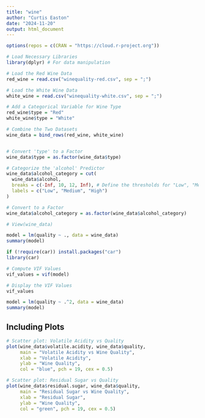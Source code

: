 ```yaml
---
title: "wine"
author: "Curtis Easton"
date: "2024-11-20"
output: html_document
---
```


```r

options(repos = c(CRAN = "https://cloud.r-project.org"))

```

```r

# Load Necessary Libraries
library(dplyr) # For data manipulation

# Load the Red Wine Data
red_wine = read.csv("winequality-red.csv", sep = ";")

# Load the White Wine Data
white_wine = read.csv("winequality-white.csv", sep = ";")

# Add a Categorical Variable for Wine Type
red_wine$type = "Red"
white_wine$type = "White"

# Combine the Two Datasets
wine_data = bind_rows(red_wine, white_wine)


# Convert 'type' to a Factor
wine_data$type = as.factor(wine_data$type)

# Categorize the 'alcohol' Predictor
wine_data$alcohol_category = cut(
  wine_data$alcohol,
  breaks = c(-Inf, 10, 12, Inf), # Define the thresholds for "Low", "Medium", "High"
  labels = c("Low", "Medium", "High")
)

# Convert to a Factor
wine_data$alcohol_category = as.factor(wine_data$alcohol_category)

# View(wine_data)

```





```r

model = lm(quality ~ ., data = wine_data)
summary(model)

```

```r
if (!require(car)) install.packages("car")
library(car)

# Compute VIF Values
vif_values = vif(model)

# Display the VIF Values
vif_values


```

```r


model = lm(quality ~ .^2, data = wine_data)
summary(model)


```

## Including Plots


```r

# Scatter plot: Volatile Acidity vs Quality
plot(wine_data$volatile.acidity, wine_data$quality,
     main = "Volatile Acidity vs Wine Quality",
     xlab = "Volatile Acidity",
     ylab = "Wine Quality",
     col = "blue", pch = 19, cex = 0.5)

# Scatter plot: Residual Sugar vs Quality
plot(wine_data$residual.sugar, wine_data$quality,
     main = "Residual Sugar vs Wine Quality",
     xlab = "Residual Sugar",
     ylab = "Wine Quality",
     col = "green", pch = 19, cex = 0.5)
```


